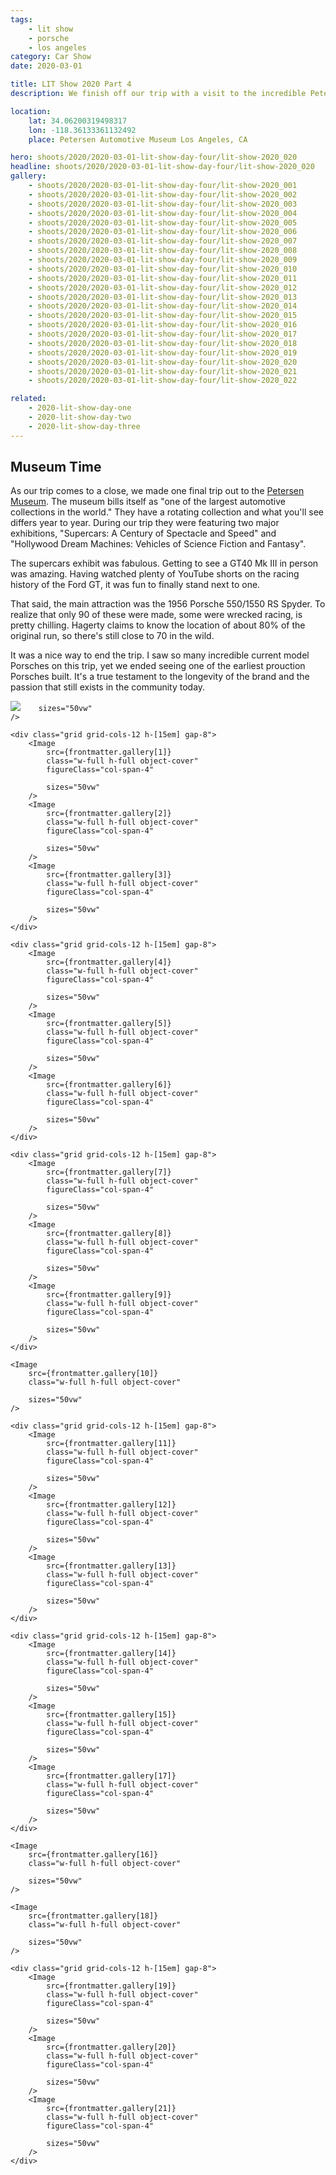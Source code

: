 ```yaml
---
tags:
    - lit show
    - porsche
    - los angeles
category: Car Show
date: 2020-03-01

title: LIT Show 2020 Part 4
description: We finish off our trip with a visit to the incredible Petersen Museum to see an original 550 Spyder.

location:
    lat: 34.06200319498317
    lon: -118.36133361132492
    place: Petersen Automotive Museum Los Angeles, CA

hero: shoots/2020/2020-03-01-lit-show-day-four/lit-show-2020_020
headline: shoots/2020/2020-03-01-lit-show-day-four/lit-show-2020_020
gallery:
    - shoots/2020/2020-03-01-lit-show-day-four/lit-show-2020_001
    - shoots/2020/2020-03-01-lit-show-day-four/lit-show-2020_002
    - shoots/2020/2020-03-01-lit-show-day-four/lit-show-2020_003
    - shoots/2020/2020-03-01-lit-show-day-four/lit-show-2020_004
    - shoots/2020/2020-03-01-lit-show-day-four/lit-show-2020_005
    - shoots/2020/2020-03-01-lit-show-day-four/lit-show-2020_006
    - shoots/2020/2020-03-01-lit-show-day-four/lit-show-2020_007
    - shoots/2020/2020-03-01-lit-show-day-four/lit-show-2020_008
    - shoots/2020/2020-03-01-lit-show-day-four/lit-show-2020_009
    - shoots/2020/2020-03-01-lit-show-day-four/lit-show-2020_010
    - shoots/2020/2020-03-01-lit-show-day-four/lit-show-2020_011
    - shoots/2020/2020-03-01-lit-show-day-four/lit-show-2020_012
    - shoots/2020/2020-03-01-lit-show-day-four/lit-show-2020_013
    - shoots/2020/2020-03-01-lit-show-day-four/lit-show-2020_014
    - shoots/2020/2020-03-01-lit-show-day-four/lit-show-2020_015
    - shoots/2020/2020-03-01-lit-show-day-four/lit-show-2020_016
    - shoots/2020/2020-03-01-lit-show-day-four/lit-show-2020_017
    - shoots/2020/2020-03-01-lit-show-day-four/lit-show-2020_018
    - shoots/2020/2020-03-01-lit-show-day-four/lit-show-2020_019
    - shoots/2020/2020-03-01-lit-show-day-four/lit-show-2020_020
    - shoots/2020/2020-03-01-lit-show-day-four/lit-show-2020_021
    - shoots/2020/2020-03-01-lit-show-day-four/lit-show-2020_022

related:
    - 2020-lit-show-day-one
    - 2020-lit-show-day-two
    - 2020-lit-show-day-three
---
```



<Gallery>

## Museum Time

As our trip comes to a close, we made one final trip out to the [Petersen Museum](https://www.petersen.org/). The museum bills itself as "one of the largest automotive collections in the world." They have a rotating collection and what you'll see differs year to year. During our trip they were featuring two major exhibitions, "Supercars: A Century of Spectacle and Speed" and "Hollywood Dream Machines: Vehicles of Science Fiction and Fantasy".

The supercars exhibit was fabulous. Getting to see a GT40 Mk III in person was amazing. Having watched plenty of YouTube shorts on the racing history of the Ford GT, it was fun to finally stand next to one.

That said, the main attraction was the 1956 Porsche 550/1550 RS Spyder. To realize that only 90 of these were made, some were wrecked racing, is pretty chilling. Hagerty claims to know the location of about 80% of the original run, so there's still close to 70 in the wild.

It was a nice way to end the trip. I saw so many incredible current model Porsches on this trip, yet we ended seeing one of the earliest prouction Porsches built. It's a true testament to the longevity of the brand and the passion that still exists in the community today.

<div class="flex flex-col gap-8">
    <Image
        src={frontmatter.gallery[0]}
        class="w-full h-full object-cover"
        
        sizes="50vw"
    />

    <div class="grid grid-cols-12 h-[15em] gap-8">
        <Image
            src={frontmatter.gallery[1]}
            class="w-full h-full object-cover"
            figureClass="col-span-4"

            sizes="50vw"
        />
        <Image
            src={frontmatter.gallery[2]}
            class="w-full h-full object-cover"
            figureClass="col-span-4"

            sizes="50vw"
        />
        <Image
            src={frontmatter.gallery[3]}
            class="w-full h-full object-cover"
            figureClass="col-span-4"

            sizes="50vw"
        />
    </div>

    <div class="grid grid-cols-12 h-[15em] gap-8">
        <Image
            src={frontmatter.gallery[4]}
            class="w-full h-full object-cover"
            figureClass="col-span-4"

            sizes="50vw"
        />
        <Image
            src={frontmatter.gallery[5]}
            class="w-full h-full object-cover"
            figureClass="col-span-4"

            sizes="50vw"
        />
        <Image
            src={frontmatter.gallery[6]}
            class="w-full h-full object-cover"
            figureClass="col-span-4"

            sizes="50vw"
        />
    </div>

    <div class="grid grid-cols-12 h-[15em] gap-8">
        <Image
            src={frontmatter.gallery[7]}
            class="w-full h-full object-cover"
            figureClass="col-span-4"

            sizes="50vw"
        />
        <Image
            src={frontmatter.gallery[8]}
            class="w-full h-full object-cover"
            figureClass="col-span-4"

            sizes="50vw"
        />
        <Image
            src={frontmatter.gallery[9]}
            class="w-full h-full object-cover"
            figureClass="col-span-4"

            sizes="50vw"
        />
    </div>

    <Image
        src={frontmatter.gallery[10]}
        class="w-full h-full object-cover"

        sizes="50vw"
    />

    <div class="grid grid-cols-12 h-[15em] gap-8">
        <Image
            src={frontmatter.gallery[11]}
            class="w-full h-full object-cover"
            figureClass="col-span-4"

            sizes="50vw"
        />
        <Image
            src={frontmatter.gallery[12]}
            class="w-full h-full object-cover"
            figureClass="col-span-4"

            sizes="50vw"
        />
        <Image
            src={frontmatter.gallery[13]}
            class="w-full h-full object-cover"
            figureClass="col-span-4"

            sizes="50vw"
        />
    </div>

    <div class="grid grid-cols-12 h-[15em] gap-8">
        <Image
            src={frontmatter.gallery[14]}
            class="w-full h-full object-cover"
            figureClass="col-span-4"

            sizes="50vw"
        />
        <Image
            src={frontmatter.gallery[15]}
            class="w-full h-full object-cover"
            figureClass="col-span-4"

            sizes="50vw"
        />
        <Image
            src={frontmatter.gallery[17]}
            class="w-full h-full object-cover"
            figureClass="col-span-4"

            sizes="50vw"
        />
    </div>

    <Image
        src={frontmatter.gallery[16]}
        class="w-full h-full object-cover"

        sizes="50vw"
    />

    <Image
        src={frontmatter.gallery[18]}
        class="w-full h-full object-cover"

        sizes="50vw"
    />

    <div class="grid grid-cols-12 h-[15em] gap-8">
        <Image
            src={frontmatter.gallery[19]}
            class="w-full h-full object-cover"
            figureClass="col-span-4"

            sizes="50vw"
        />
        <Image
            src={frontmatter.gallery[20]}
            class="w-full h-full object-cover"
            figureClass="col-span-4"

            sizes="50vw"
        />
        <Image
            src={frontmatter.gallery[21]}
            class="w-full h-full object-cover"
            figureClass="col-span-4"

            sizes="50vw"
        />
    </div>

</div>

</Gallery>

